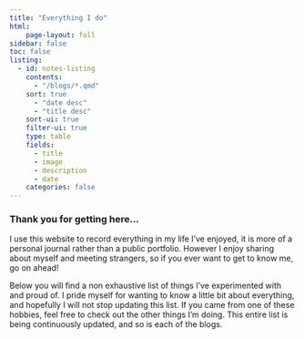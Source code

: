 ```yaml
---
title: "Everything I do"
html:
    page-layout: full
sidebar: false
toc: false
listing:
  - id: notes-listing
    contents: 
      - "/blogs/*.qmd"
    sort: true
      - "date desc"
      - "title desc"
    sort-ui: true
    filter-ui: true
    type: table
    fields: 
      - title
      - image
      - description
      - date
    categories: false 
---
```


### Thank you for getting here...
I use this website to record everything in my life I've enjoyed, it is more of a personal journal rather than a public portfolio. However I enjoy sharing about myself and meeting strangers, so if you ever want to get to know me, go on ahead! 

Below you will find a non exhaustive list of things I've experimented with and proud of. I pride myself for wanting to know a little bit about everything, and hopefully I will not stop updating this list. If you came from one of these hobbies, feel free to check out the other things I'm doing. 
This entire list is being continuously updated, and so is each of the blogs.

:::projects-listing
:::

